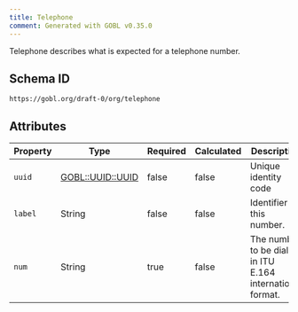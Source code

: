 ```yaml
---
title: Telephone
comment: Generated with GOBL v0.35.0
---
```


Telephone describes what is expected for a telephone number.

## Schema ID

`https://gobl.org/draft-0/org/telephone`

## Attributes

| Property | Type                                   | Required | Calculated | Description                                                |
|----------|----------------------------------------|----------|------------|------------------------------------------------------------|
| `uuid`   | [GOBL::UUID::UUID](/draft-0/uuid/uuid) | false    | false      | Unique identity code                                       |
| `label`  | String                                 | false    | false      | Identifier for this number.                                |
| `num`    | String                                 | true     | false      | The number to be dialed in ITU E.164 international format. |

